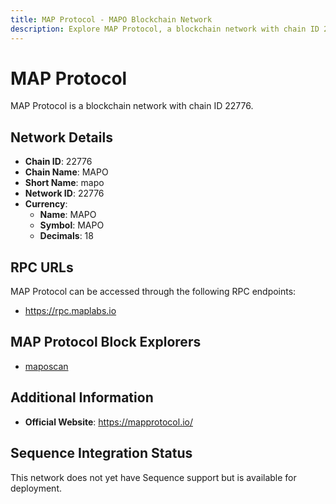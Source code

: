 ```yaml
--- 
title: MAP Protocol - MAPO Blockchain Network
description: Explore MAP Protocol, a blockchain network with chain ID 22776. Learn about its native currency, MAPO, and how to interact with the network.
---
```


# MAP Protocol

MAP Protocol is a blockchain network with chain ID 22776.

## Network Details

- **Chain ID**: 22776
- **Chain Name**: MAPO
- **Short Name**: mapo
- **Network ID**: 22776
- **Currency**: 
  - **Name**: MAPO
  - **Symbol**: MAPO
  - **Decimals**: 18

## RPC URLs

MAP Protocol can be accessed through the following RPC endpoints:

- https://rpc.maplabs.io

## MAP Protocol Block Explorers

- [maposcan](https://maposcan.io)

## Additional Information

- **Official Website**: https://mapprotocol.io/

## Sequence Integration Status

This network does not yet have Sequence support but is available for deployment.
